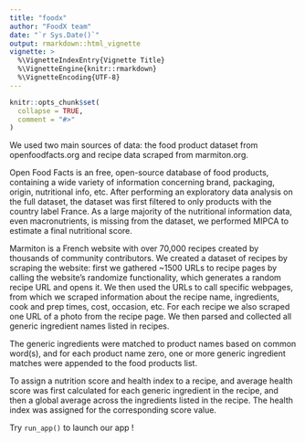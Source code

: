 ```yaml
---
title: "foodx"
author: "FoodX team"
date: "`r Sys.Date()`"
output: rmarkdown::html_vignette
vignette: >
  %\VignetteIndexEntry{Vignette Title}
  %\VignetteEngine{knitr::rmarkdown}
  %\VignetteEncoding{UTF-8}
---
```


```r
knitr::opts_chunk$set(
  collapse = TRUE,
  comment = "#>"
)
```

We used two main sources of data: the food product dataset from openfoodfacts.org and recipe data scraped from marmiton.org. 

Open Food Facts is an free, open-source database of food products, containing a wide variety of information concerning brand, packaging, origin, nutritional info, etc. After performing an exploratory data analysis on the full dataset, the dataset was first filtered to only products with the country label France. As a large majority of the nutritional information data, even macronutrients, is missing from the dataset, we performed MIPCA to estimate a final nutritional score.

Marmiton is a French website with over 70,000 recipes created by thousands of community contributors. We created a dataset of recipes by scraping the website: first we gathered ~1500 URLs to recipe pages by calling the website’s randomize functionality, which generates a random recipe URL and opens it. We then used the URLs to call specific webpages, from which we scraped information about the recipe name, ingredients, cook and prep times, cost, occasion, etc. For each recipe we also scraped one URL of a photo from the recipe page. We then parsed and collected all generic ingredient names listed in recipes. 

The generic ingredients were matched to product names based on common word(s), and for each product name zero, one or more generic ingredient matches were appended to the food products list. 

To assign a nutrition score and health index to a recipe, and average health score was first calculated for each generic ingredient in the recipe, and then a global average across the ingredients listed in the recipe. The health index was assigned for the corresponding score value.

Try `run_app()` to launch our app !
